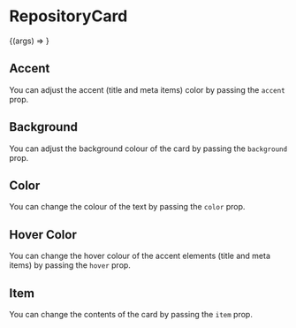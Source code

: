

<Meta title="Molecules | RepositoryCard" component={RepositoryCard} />

# RepositoryCard

<Preview>
  <Story
    name="Basic"
    args={{
      item: {
        name: 'stegappasaurus',
        description:
          'An mobile app, created using React Native. Uses steganography to hide messages in images.',
        link: '/project/stegappasaurus',
        stars: 4,
        url: 'https://gitlab.com/hmajid2301/stegappasaurus',
      },
    }}
  >
    {(args) => <RepositoryCard {...args} />}
  </Story>
</Preview>

<Props story="Basic" />

## Accent

You can adjust the accent (title and meta items) color by passing the `accent` prop.

<Preview>
  <Story name="Accent Colour">
    <RepositoryCard
      accent="gray-500"
      item={{
        name: 'stegappasaurus',
        description:
          'An mobile app, created using React Native. Uses steganography to hide messages in images.',
        link: '/project/stegappasaurus',
        stars: 4,
        url: 'https://gitlab.com/hmajid2301/stegappasaurus',
      }}
    />
  </Story>
</Preview>

## Background

You can adjust the background colour of the card by passing the `background` prop.

<Preview>
  <Story name="Background">
    <RepositoryCard
      background="gray-100"
      item={{
        name: 'stegappasaurus',
        description:
          'An mobile app, created using React Native. Uses steganography to hide messages in images.',
        link: '/project/stegappasaurus',
        stars: 4,
        url: 'https://gitlab.com/hmajid2301/stegappasaurus',
      }}
    />
  </Story>
</Preview>

## Color

You can change the colour of the text by passing the `color` prop.

<Preview>
  <Story name="Color">
    <RepositoryCard
      color="gray-500"
      item={{
        name: 'stegappasaurus',
        description:
          'An mobile app, created using React Native. Uses steganography to hide messages in images.',
        link: '/project/stegappasaurus',
        stars: 4,
        url: 'https://gitlab.com/hmajid2301/stegappasaurus',
      }}
    />
  </Story>
</Preview>

## Hover Color

You can change the hover colour of the accent elements (title and meta items) by passing the `hover` prop.

<Preview>
  <Story name="Hover Color">
    <RepositoryCard
      hover="purple-500"
      item={{
        name: 'stegappasaurus',
        description:
          'An mobile app, created using React Native. Uses steganography to hide messages in images.',
        link: '/project/stegappasaurus',
        stars: 4,
        url: 'https://gitlab.com/hmajid2301/stegappasaurus',
      }}
    />
  </Story>
</Preview>

## Item

You can change the contents of the card by passing the `item` prop.

<Preview>
  <Story name="Item">
    <RepositoryCard
      item={{
        name: 'composerisation',
        description: 'Converts commands between docker run and docker compose.',
        link: '/project/composerisation',
        stars: 1,
        url: 'https://gitlab.com/hmajid2301/composerisation',
      }}
    />
  </Story>
</Preview>
